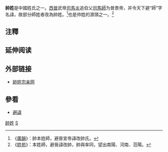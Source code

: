 {{Citation style|time=2019-12-05T10:26:18+00:00}}
{{姓氏
|姓氏=帅
|繁體=帥
|簡體=帅
|拼音=Shuài
|中国大陆=Shuai
|台湾=
|香港=
|澳门=
|新加坡=
|马来西亚=
|越南=Súy
|韩国=
|反切=
|同音字=
|堂号=
|郡望=
}}

'''帥姓'''是中國姓氏之一。[[西晉|西晉]]武帝[[司馬炎|司馬炎]]追伯父[[司馬師|司馬師]]为晉景帝，并令天下避“師”字名諱，故部分師姓者改為帥姓。<ref>《[[廣韻|廣韻]]》：帥本姓師，避晉宣帝諱改帥氏。</ref>也是帅姓的源頭之一。<ref>《[[姓苑|姓苑]]》：本姓師，避晉諱改帥，帥與率同，望出南陽、河南、范陽。</ref>

==注釋==
{{reflist}}

== 延伸阅读 ==
{{Wikisource further reading}}

==外部链接==
*[http://www.shuaichina.cn/Article/ShowArticle.asp?ArticleID=246 帥姓宗亲网] {{Wayback|url=http://www.shuaichina.cn/Article/ShowArticle.asp?ArticleID=246 |date=20210615230340 }}

==參看==
*[[避諱|避諱]]

[[Category:帥姓|]]
[[Category:漢姓|S]]
